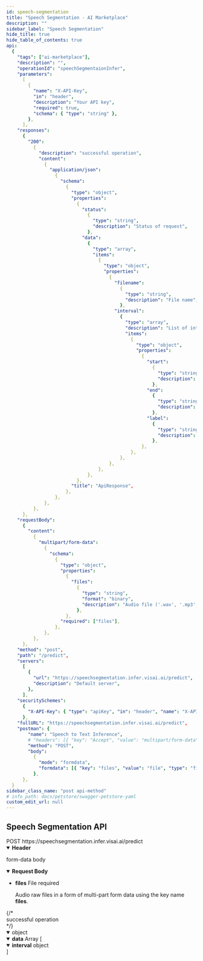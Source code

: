 ```yaml
---
id: speech-segmentation
title: "Speech Segmentation - AI Marketplace"
description: ""
sidebar_label: "Speech Segmentation"
hide_title: true
hide_table_of_contents: true
api:
  {
    "tags": ["ai-marketplace"],
    "description": "",
    "operationId": "speechSegmentaionInfer",
    "parameters":
      [
        {
          "name": "X-API-Key",
          "in": "header",
          "description": "Your API key",
          "required": true,
          "schema": { "type": "string" },
        },
      ],
    "responses":
      {
        "200":
          {
            "description": "successful operation",
            "content":
              {
                "application/json":
                  {
                    "schema":
                      {
                        "type": "object",
                        "properties":
                          {
                            "status":
                              {
                                "type": "string",
                                "description": "Status of request",
                              },
                            "data":
                              {
                                "type": "array",
                                "items":
                                  {
                                    "type": "object",
                                    "properties":
                                      {
                                        "filename":
                                          {
                                            "type": "string",
                                            "description": "File name",
                                          },
                                        "interval":
                                          {
                                            "type": "array",
                                            "description": "List of interval time of speech and non-speech segments",
                                            "items":
                                              {
                                                "type": "object",
                                                "properties":
                                                  {
                                                    "start":
                                                      {
                                                        "type": "string",
                                                        "description": "Start time in HH:mm:ss.sss format",
                                                      },
                                                    "end":
                                                      {
                                                        "type": "string",
                                                        "description": "End time in HH:mm:ss.sss format",
                                                      },
                                                    "label":
                                                      {
                                                        "type": "string",
                                                        "description": "speech | non-speech",
                                                      },
                                                  },
                                              },
                                          },
                                      },
                                  },
                              },
                          },
                        "title": "ApiResponse",
                      },
                  },
              },
          },
      },
    "requestBody":
      {
        "content":
          {
            "multipart/form-data":
              {
                "schema":
                  {
                    "type": "object",
                    "properties":
                      {
                        "files":
                          {
                            "type": "string",
                            "format": "binary",
                            "description": "Audio file ('.wav', '.mp3', '.ogg', and etc.)",
                          },
                      },
                    "required": ["files"],
                  },
              },
          },
      },
    "method": "post",
    "path": "/predict",
    "servers":
      [
        {
          "url": "https://speechsegmentation.infer.visai.ai/predict",
          "description": "Default server",
        },
      ],
    "securitySchemes":
      {
        "X-API-Key": { "type": "apiKey", "in": "header", "name": "X-API-Key" },
      },
    "fullURL": "https://speechsegmentation.infer.visai.ai/predict",
    "postman": {
        "name": "Speech to Text Inference",
        # "headers": [{ "key": "Accept", "value": "multipart/form-data" }],
        "method": "POST",
        "body":
          {
            "mode": "formdata",
            "formdata": [{ "key": "files", "value": "file", "type": "file" }],
          },
      },
  }
sidebar_class_name: "post api-method"
# info_path: docs/petstore/swagger-petstore-yaml
custom_edit_url: null
---
```



## Speech Segmentation API

<div class="custom-url-container">
  <span class="custom-method">POST</span>
  <span class="custom-url">https://speechsegmentation.infer.visai.ai/predict</span>
</div>
<details style={{ marginBottom: "1rem" }} data-collapsed={false} open={true}>
  <summary style={{}}>
    <strong>Header</strong>
  </summary>
  <div>
    <ul>
      <ParamsItem
        className={"paramsItem"}
        param={{
          name: "X-API-Key",
          in: "header",
          description: "Your API key",
          required: true,
          schema: { type: "string" },
        }}
      ></ParamsItem>
    </ul>
  </div>
</details>
<MimeTabs>
  <TabItem label={"multipart/form-data"} value={"multipart/form-data-schema"}>
    <p style={{ marginLeft: "1rem", marginBottom: "0px", fontWeight: 500, fontSize: "12px" }}>form-data body</p>
    <details style={{}} data-collapsed={false} open={true}>
      <summary style={{ textAlign: "left" }}>
        <strong>Request Body</strong><br/>
      </summary>
      <div style={{ textAlign: "left", marginLeft: "1rem" }}></div>
      <ul style={{ marginLeft: "1rem" }}>
        <li>
          <div>
            <div>
              <strong>files</strong>
              <span style={{ opacity: "0.6" }}> File</span>
              <span
                style={{
                  color: "#FA383E",
                  marginLeft: "0.25rem",
                  fontWeight: "700",
                }}
              >
                required
              </span>
            </div>
            <p>Audio raw files in a form of multi-part form data using the key name <b>files</b>.</p>
          </div>
        </li>
      </ul>
    </details>
  </TabItem>
</MimeTabs>
<div>
  <ApiTabs>
    <TabItem label={"200"} value={"200"}>
      {/* <div>successful operation</div> */}
      <div>
        <MimeTabs schemaType={"response"}>
          <TabItem label={"application/json"} value={"application/json"}>
            <SchemaTabs>
              <TabItem label={"Schema"} value={"Schema"}>
                 <details style={{}} data-collapsed={false} open={true}>
                  <summary style={{}}>
                    <span style={{ opacity: "0.6" }}> object</span>
                  </summary>
                  <div style={{ marginLeft: "1rem" }}>
                    <SchemaItem
                      collapsible={false}
                      name={"status"}
                      required={false}
                      schemaName={"string"}
                      qualifierMessage={
                        "`success` | `failed`"
                      }
                      schema={{
                        description: "Status of request",
                        title: "status",
                      }}
                    ></SchemaItem>
                    <SchemaItem
                      collapsible={false}
                      className={"schemaItem"}
                    >
                      <details style={{}} data-collapsed={false} open={true}>
                        <summary style={{}}>
                          <strong>data</strong>
                          <span style={{ opacity: "0.6" }}> Array [</span>
                        </summary>
                        <div style={{ marginLeft: "1rem" }}>
                          <SchemaItem
                            collapsible={false}
                            name={"filename"}
                            required={false}
                            schemaName={"string"}
                            schema={{
                              description: "File name",
                              title: "filename",
                            }}
                          ></SchemaItem>
                           <SchemaItem
                            collapsible={false}
                            className={"schemaItem"}
                          >
                            <details style={{}} data-collapsed={false} open={true}>
                              <summary style={{}}>
                                <strong>interval</strong>
                                <span style={{ opacity: "0.6" }}> object</span>
                              </summary>
                              <div style={{ marginLeft: "1rem" }}>
                                <SchemaItem
                                  collapsible={false}
                                  name={"start"}
                                  required={false}
                                  schemaName={"string"}
                                  schema={{
                                    description: "Start time in `HH:mm:ss.sss` format",
                                    title: "start",
                                  }}
                                ></SchemaItem>
                                <SchemaItem
                                  collapsible={false}
                                  name={"end"}
                                  required={false}
                                  schemaName={"string"}
                                  schema={{
                                    description: "End time in `HH:mm:ss.sss` format",
                                    title: "end",
                                  }}
                                ></SchemaItem>
                                <SchemaItem
                                  collapsible={false}
                                  name={"label"}
                                  required={false}
                                  schemaName={"string"}
                                  schema={{
                                    description: "`non-speech` | `speech`",
                                    title: "label",
                                  }}
                                ></SchemaItem>
                              </div>
                            </details>
                          </SchemaItem>
                        </div>
                        <div
                          style={{
                            fontSize: "var(--ifm-code-font-size)",
                            opacity: "0.6",
                            marginLeft: "-.5rem",
                          }}
                        >
                          ]
                        </div>
                      </details>
                    </SchemaItem>
                  </div>
                </details>
              </TabItem>
              <TabItem
                label={"Example (from schema)"}
                value={"Example (from schema)"}
              >
                <ResponseSamples
                  responseExample={
                    `{
  "status": "success",
  "data": [
    {
      "filename": "record.wav",
      "interval": [
        {
          "start": "00:00:00.000",
          "end": "00:00:06.599",
          "label": "speech"
        },
        {
          "start": "00:00:06.600",
          "end": "00:00:09.874",
          "label": "non-speech"
        },
        {
          "start": "00:00:09.875",
          "end": "00:00:12.424",
          "label": "speech"
        },
        {
          "start": "00:00:12.425",
          "end": "00:00:14.349",
          "label": "non-speech"
        },
        {
          "start": "00:00:14.349",
          "end": "00:00:16.896",
          "label": "speech"
        }
      ]
    }
  ]
}`
                  }
                  language={"json"}
                ></ResponseSamples>
              </TabItem>
            </SchemaTabs>
          </TabItem>
        </MimeTabs>
      </div>
    </TabItem>

  </ApiTabs>
</div>
